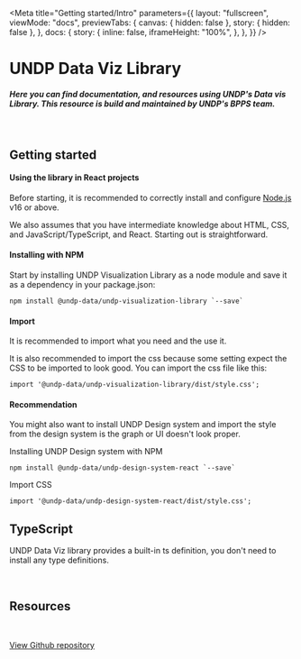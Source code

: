 
<Meta
  title="Getting started/Intro"
  parameters={{
    layout: "fullscreen",
    viewMode: "docs",
    previewTabs: {
      canvas: { hidden: false },
      story: { hidden: false },
    },
    docs: {
      story: {
        inline: false,
        iframeHeight: "100%",
      },
    },
  }}
/>

# UNDP Data Viz Library

##### Here you can find documentation, and resources using UNDP's Data vis Library. This resource is build and maintained by UNDP's BPPS team.

<br />

## Getting started

#### Using the library in React projects

Before starting, it is recommended to correctly install and configure [Node.js](https://nodejs.org/en/download) v16 or above.

We also assumes that you have intermediate knowledge about HTML, CSS, and JavaScript/TypeScript, and React. Starting out is straightforward.
      
#### Installing with NPM

Start by installing UNDP Visualization Library as a node module and save it as a dependency in your package.json:
```
npm install @undp-data/undp-visualization-library `--save`
```

#### Import

It is recommended to import what you need and the use it.

It is also recommended to import the css because some setting expect the CSS to be imported to look good. You can import the css file like this:
```
import '@undp-data/undp-visualization-library/dist/style.css';
```

#### Recommendation

You might also want to install UNDP Design system and import the style from the design system is the graph or UI doesn't look proper.

Installing UNDP Design system with NPM
```
npm install @undp-data/undp-design-system-react `--save`
```
Import CSS
```
import '@undp-data/undp-design-system-react/dist/style.css';
```

## TypeScript

UNDP Data Viz library provides a built-in ts definition, you don't need to install any type definitions.

<br />

## Resources

<br />

<div className="flex github">
  <a href="https://github.com/UNDP-Data/undp-visualization-library" target="_blank" className='flex items-center gap-2 bg-primary-gray-300 p-4'>
    <img width={'32px'} src={githubLogo} alt="" />
    <P className='m-0 md:m-0'>View Github repository</P>
  </a>
</div>